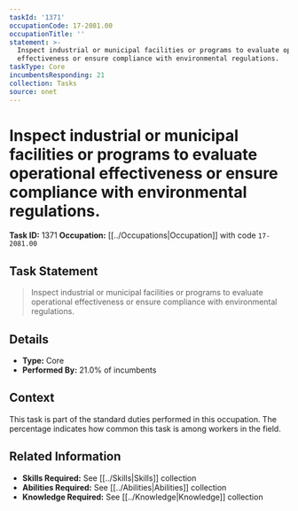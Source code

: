 ```yaml
---
taskId: '1371'
occupationCode: 17-2081.00
occupationTitle: ''
statement: >-
  Inspect industrial or municipal facilities or programs to evaluate operational
  effectiveness or ensure compliance with environmental regulations.
taskType: Core
incumbentsResponding: 21
collection: Tasks
source: onet
---
```

# Inspect industrial or municipal facilities or programs to evaluate operational effectiveness or ensure compliance with environmental regulations.

**Task ID:** 1371
**Occupation:** [[../Occupations|Occupation]] with code `17-2081.00`

## Task Statement

> Inspect industrial or municipal facilities or programs to evaluate operational effectiveness or ensure compliance with environmental regulations.

## Details

- **Type:** Core
- **Performed By:** 21.0% of incumbents

## Context

This task is part of the standard duties performed in this occupation. The percentage indicates how common this task is among workers in the field.

## Related Information

- **Skills Required:** See [[../Skills|Skills]] collection
- **Abilities Required:** See [[../Abilities|Abilities]] collection
- **Knowledge Required:** See [[../Knowledge|Knowledge]] collection
